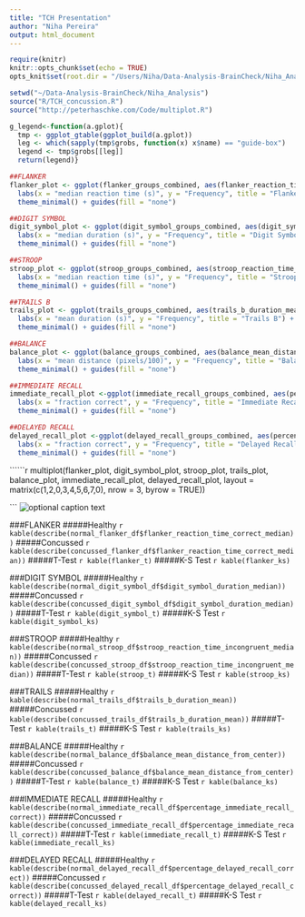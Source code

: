 ```yaml
---
title: "TCH Presentation"
author: "Niha Pereira"
output: html_document
---
```


```r
require(knitr)
knitr::opts_chunk$set(echo = TRUE)
opts_knit$set(root.dir = "/Users/Niha/Data-Analysis-BrainCheck/Niha_Analysis")
```

```r
setwd("~/Data-Analysis-BrainCheck/Niha_Analysis")
source("R/TCH_concussion.R")
source("http://peterhaschke.com/Code/multiplot.R")


```

```r
g_legend<-function(a.gplot){ 
  tmp <- ggplot_gtable(ggplot_build(a.gplot)) 
  leg <- which(sapply(tmp$grobs, function(x) x$name) == "guide-box") 
  legend <- tmp$grobs[[leg]] 
  return(legend)} 
```

```r

##FLANKER
flanker_plot <- ggplot(flanker_groups_combined, aes(flanker_reaction_time_correct_median, fill = group)) + geom_histogram(alpha = 0.5, breaks = seq(0,1.8, by = .1),aes(y = ..ncount..), position = 'identity', col = "black") +
  labs(x = "median reaction time (s)", y = "Frequency", title = "Flanker") +
  theme_minimal() + guides(fill = "none")

##DIGIT SYMBOL
digit_symbol_plot <- ggplot(digit_symbol_groups_combined, aes(digit_symbol_duration_median, fill = group)) + geom_histogram(alpha = 0.5, breaks = seq(1.2,3.3, by = .1),aes(y = ..ncount..), position = 'identity', col = "black") +
  labs(x = "median duration (s)", y = "Frequency", title = "Digit Symbol") + 
  theme_minimal() + guides(fill = "none")

##STROOP
stroop_plot <- ggplot(stroop_groups_combined, aes(stroop_reaction_time_incongruent_median, fill = group)) + geom_histogram(alpha = 0.5, breaks = seq(1.5,4.5, by = .2),aes(y = ..ncount..), position = 'identity', col = "black") +
  labs(x = "median reaction time (s)", y = "Frequency", title = "Stroop") + 
  theme_minimal() + guides(fill = "none")

##TRAILS B
trails_plot <- ggplot(trails_groups_combined, aes(trails_b_duration_mean, fill = group)) + geom_histogram(alpha = 0.5, breaks = seq(.5,4.0, by = .2),aes(y = ..ncount..), position = 'identity', col = "black") +
  labs(x = "mean duration (s)", y = "Frequency", title = "Trails B") + 
  theme_minimal() + guides(fill = "none")

##BALANCE
balance_plot <- ggplot(balance_groups_combined, aes(balance_mean_distance_from_center, fill = group)) + geom_histogram(alpha = 0.5, breaks = seq(0,500, by = 30),aes(y = ..ncount..), position = 'identity', col = "black") +
  labs(x = "mean distance (pixels/100)", y = "Frequency", title = "Balance") + 
  theme_minimal() + guides(fill = "none")

##IMMEDIATE RECALL
immediate_recall_plot <-ggplot(immediate_recall_groups_combined, aes(percentage_immediate_recall_correct, fill = group)) + geom_histogram(alpha = 0.5, breaks = seq(.5,1, by = .03),aes(y = ..ncount..), position = 'identity', col = "black") +
  labs(x = "fraction correct", y = "Frequency", title = "Immediate Recall") + 
  theme_minimal() + guides(fill = "none")

##DELAYED RECALL
delayed_recall_plot <-ggplot(delayed_recall_groups_combined, aes(percentage_delayed_recall_correct, fill = group)) + geom_histogram(alpha = 0.5, breaks = seq(.5,1, by = .03),aes(y = ..ncount..), position = 'identity', col = "black") +
  labs(x = "fraction correct", y = "Frequency", title = "Delayed Recall") + 
  theme_minimal() + guides(fill = "none")
```

``````r
multiplot(flanker_plot, digit_symbol_plot, stroop_plot, trails_plot, balance_plot, immediate_recall_plot, delayed_recall_plot, layout = matrix(c(1,2,0,3,4,5,6,7,0), nrow = 3, byrow = TRUE)) 

```
![optional caption text](/Users/Niha/Data-Analysis-BrainCheck/Niha_Analysis/TCH_legend.jpg)


###FLANKER
#####Healthy
`r kable(describe(normal_flanker_df$flanker_reaction_time_correct_median))`
#####Concussed
`r kable(describe(concussed_flanker_df$flanker_reaction_time_correct_median))`
#####T-Test
`r kable(flanker_t)`
#####K-S Test
`r kable(flanker_ks)`

###DIGIT SYMBOL
#####Healthy
`r kable(describe(normal_digit_symbol_df$digit_symbol_duration_median))`
#####Concussed
`r kable(describe(concussed_digit_symbol_df$digit_symbol_duration_median))`
#####T-Test
`r kable(digit_symbol_t)`
#####K-S Test
`r kable(digit_symbol_ks)`

###STROOP
#####Healthy
`r kable(describe(normal_stroop_df$stroop_reaction_time_incongruent_median))`
#####Concussed
`r kable(describe(concussed_stroop_df$stroop_reaction_time_incongruent_median))`
#####T-Test
`r kable(stroop_t)`
#####K-S Test
`r kable(stroop_ks)`

###TRAILS
#####Healthy
`r kable(describe(normal_trails_df$trails_b_duration_mean))`
#####Concussed
`r kable(describe(concussed_trails_df$trails_b_duration_mean))`
#####T-Test
`r kable(trails_t)`
#####K-S Test
`r kable(trails_ks)`


###BALANCE
#####Healthy
`r kable(describe(normal_balance_df$balance_mean_distance_from_center))`
#####Concussed
`r kable(describe(concussed_balance_df$balance_mean_distance_from_center))`
#####T-Test
`r kable(balance_t)`
#####K-S Test
`r kable(balance_ks)`


###IMMEDIATE RECALL
#####Healthy
`r kable(describe(normal_immediate_recall_df$percentage_immediate_recall_correct))`
#####Concussed
`r kable(describe(concussed_immediate_recall_df$percentage_immediate_recall_correct))`
#####T-Test
`r kable(immediate_recall_t)`
#####K-S Test
`r kable(immediate_recall_ks)`

###DELAYED RECALL
#####Healthy
`r kable(describe(normal_delayed_recall_df$percentage_delayed_recall_correct))`
#####Concussed
`r kable(describe(concussed_delayed_recall_df$percentage_delayed_recall_correct))`
#####T-Test
`r kable(delayed_recall_t)`
#####K-S Test
`r kable(delayed_recall_ks)`


